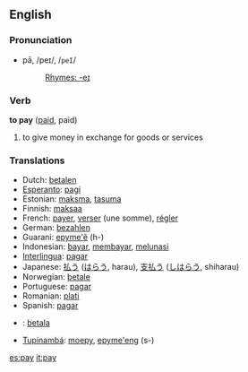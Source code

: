 ==English==
===Pronunciation===
*pā, /peɪ/, /<tt>peI</tt>/
*:[[Rhymes:English:-eɪ|Rhymes: -eɪ]]

=== Verb ===

'''to pay''' ([[paid]], paid)

# to give money in exchange for goods or services

=== Translations ===
*Dutch: [[betalen]]
*[[Esperanto]]: [[pagi]]
*Estonian: [[maksma]], [[tasuma]]
*Finnish: [[maksaa]]
*French: [[payer]], [[verser]] (une somme), [[régler]]
*German: [[bezahlen]]
*Guarani: [[epyme'ẽ]] (h-)
*Indonesian: [[bayar]], [[bayar|membayar]], [[lunas|melunasi]]
*[[Interlingua]]: [[pagar]]
*Japanese: [[払う]] ([[はらう]], harau), [[支払う]] ([[しはらう]], shiharau)
*Norwegian: [[betale]]
*Portuguese: [[pagar]]
*Romanian: [[plati]] 
*Spanish: [[pagar]]
*{{sv}}: [[betala]]
*[[Tupinambá]]: [[moepy]], [[epyme'eng]] (s-)

[[es:pay]]
[[it:pay]]
